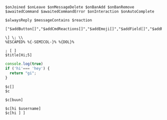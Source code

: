 ```bds
$onJoined $onLeave $onMessageDelete $onBanAdd $onBanRemove $awaitedCommand $awaitedCommandError $onInteraction $onAutoComplete

$alwaysReply $messageContains $reaction
```

```bds
["$addButton[]","$addCmdReactions[]","$addEmoji[]","$addField[]","$addReactions[]","$addSelectMenuOption[]","$addTextInput[]","$addTimestamp","$addTimestamp[]","$allMembersCount","$allowMention","$allowRoleMentions[]","$allowUserMentions[]","$alternativeParsing","$and[]","$appendOptionSuggestion[]","$argCount[]","$argsCheck[]","$async[]","$authorAvatar","$authorID","$authorIcon[]","$authorOfMessage[]","$authorURL[]","$author[]","$autoCompleteOptionName","$autoCompleteOptionValue","$awaitFunc[]","$awaitReactions[]","$await[]","$ban","$banID","$banID[]","$ban[]","$blackListIDs[]","$blackListRolesIDs[]","$blackListRoles[]","$blackListServers[]","$blackListUsers[]","$boostCount","$boostCount[]","$botCommands[]","$botID","$botLeave","$botLeave[]","$botListDescription[]","$botListHide","$botNode","$botOwnerID","$botTyping","$c[]","$calculate[]","$catch","$categoryCount","$categoryCount[]","$categoryID[]","$changeCooldownTime[]","$changeUsernameWithID[]","$changeUsername[]","$channelCount","$channelExists[]","$channelID","$channelIDFromName[]","$channelID[]","$channelName[]","$channelPosition","$channelPosition[]","$channelSendMessage[]","$channelTopic","$channelTopic[]","$channelType[]","$charCount[]","$checkCondition[]","$checkContains[]","$checkUserPerms[]","$clear","$clearReactions[]","$clear[]","$closeTicket[]","$colorRole[]","$color[]","$commandsCount","$cooldown[]","$createChannel[]","$createRole[]","$creationDate[]","$cropText[]","$customEmoji[]","$customID","$customImage[]","$date","$day","$defer","$deleteChannelsByName[]","$deleteChannels[]","$deleteIn[]","$deleteMessage[]","$deleteRole[]","$deletecommand","$description[]","$disableSpecialEscaping","$discriminator[]","$divide[]","$dm","$dmChannelID[]","$dm[]","$editButton[]","$editChannelPerms[]","$editEmbedIn[]","$editIn[]","$editMessage[]","$editSelectMenuOption[]","$editSelectMenu[]","$editSplitText[]","$editThread[]","$else","$elseif[]","$embedSuppressErrors[]","$embeddedURL[]","$emoteCount","$enableDecimals[]","$enabled[]","$endasync","$endif","$endtry","$ephemeral","$error[]","$eval[]","$executionTime","$findChannel[]","$findRole[]","$findUser[]","$footerIcon[]","$footer[]","$getBanReason[]","$getBotInvite","$getChannelVar[]","$getCooldown[]","$getCustomStatus[]","$getEmbedData[]","$getInviteInfo[]","$getLeaderboardValue[]","$getMessage[]","$getReactions[]","$getRoleColor[]","$getServerInvite","$getServerInvite[]","$getServerVar[]","$getTextSplitIndex[]","$getTextSplitLength","$getTimestamp","$getTimestamp[]","$getUserStatus[]","$getUserVar[]","$getVar[]","$giveRole[]","$globalCooldown[]","$globalUserLeaderboard[]","$guildExists[]","$guildID","$guildID[]","$hasRole[]","$highestRole","$highestRoleWithPerms[]","$highestRole[]","$hostingExpireTime","$hostingExpireTime[]","$hour","$httpAddHeader[]","$httpDelete[]","$httpGetHeader[]","$httpGet[]","$httpPatch[]","$httpPost[]","$httpPut[]","$httpRemoveHeader[]","$httpResult","$httpResult[]","$httpStatus","$hypesquad[]","$if[]","$ignoreChannels[]","$ignoreLinks","$ignoreTriggerCase","$image[]","$input[]","$isAdmin[]","$isBanned[]","$isBoolean[]","$isBot[]","$isHoisted[]","$isMentionable[]","$isNSFW[]","$isNumber[]","$isSlash","$isTimedOut[]","$isUserDMEnabled[]","$isValidHex[]","$joinSplitText[]","$kick","$kickMention","$kickMention[]","$kick[]","$lowestRole","$lowestRoleWithPerms[]","$lowestRole[]","$max[]","$membersCount","$membersCount[]","$mentionedChannels[]","$mentionedRoles[]","$mentioned[]","$message","$messageID","$message[]","$min[]","$minute","$modifyChannelPerms[]","$modifyChannel[]","$modifyRolePerms[]","$modifyRole[]","$modulo[]","$month","$multi[]","$mute[]","$newModal[]","$newSelectMenu[]","$newTicket[]","$nickname","$nickname[]","$noMentionMessage","$noMentionMessage[]","$nomention","$numberSeparator[]","$onlyAdmin[]","$onlyBotChannelPerms[]","$onlyBotPerms[]","$onlyForCategories[]","$onlyForChannels[]","$onlyForIDs[]","$onlyForRoleIDs[]","$onlyForRoles[]","$onlyForServers[]","$onlyForUsers[]","$onlyIfMessageContains[]","$onlyIf[]","$onlyNSFW[]","$onlyPerms[]","$optOff[]","$or[]","$parentID","$parentID[]","$pinMessage","$pinMessage[]","$ping","$premiumExpireTime","$premiumExpireTime[]","$publishMessage[]","$random","$randomChannelID","$randomMention","$randomString[]","$randomText[]","$randomUser","$randomUserID","$random[]","$registerGuildCommands","$registerGuildCommands[]","$removeButtons","$removeButtons[]","$removeComponent[]","$removeContains[]","$removeLinks","$removeLinks[]","$removeSplitTextElement[]","$repeatMessage[]","$replaceText[]","$repliedMessageID","$repliedMessageID[]","$reply","$replyIn[]","$reply[]","$resetChannelVar[]","$resetServerVar[]","$resetUserVar[]","$roleCount","$roleExists[]","$roleGrant[]","$roleID[]","$roleInfo[]","$roleName[]","$roleNames","$rolePosition[]","$round[]","$scriptLanguage","$second","$sendEmbedMessage[]","$sendMessage[]","$sendNotification[]","$serverChannelExists[]","$serverCooldown[]","$serverCount","$serverDescription","$serverDescription[]","$serverEmojis[]","$serverIcon","$serverIcon[]","$serverInfo[]","$serverLeaderboard[]","$serverName[]","$serverNames","$serverNames[]","$serverOwner","$serverOwner[]","$serverRegion","$serverVerificationLvl","$setChannelVar[]","$setServerVar[]","$setUserVar[]","$setVar[]","$shardID","$shardID[]","$slashCommandsCount","$slashID","$slashID[]","$slowmode[]","$sort[]","$splitText[]","$startThread[]","$stop","$sub[]","$sum[]","$suppressErrors","$suppressErrors[]","$takeRole[]","$textSplit[]","$threadAddMember[]","$threadRemoveMember[]","$thumbnail[]","$time[]","$timeout[]","$title[]","$toLowercase[]","$toTitleCase[]","$toUppercase[]","$trimContent","$trimSpace[]","$try","$tts","$unban","$unbanID","$unbanID[]","$unescape[]","$unmute[]","$unpinMessage[]","$unregisterGuildCommands","$unregisterGuildCommands[]","$untimeout[]","$uptime","$url[]","$useChannel[]","$usedEmoji","$userAvatar[]","$userExists[]","$userID[]","$userInfo[]","$userJoinedDiscord[]","$userJoined[]","$userLeaderboard[]","$userPerms[]","$userReacted[]","$userRoles[]","$userServerAvatar[]","$username","$username[]","$varExistError[]","$varExists[]","$var[]","$variablesCount[]","$webhookAvatarURL[]","$webhookColor[]","$webhookContent[]","$webhookCreate[]","$webhookDelete[]","$webhookDescription[]","$webhookFooter[]","$webhookSend[]","$webhookTitle[]","$webhookUsername[]","$year"]
```

```bds
\] \; \\
%ESCAPED% %{-SEMICOL-}% %{DOL}%
```

```bds
; [ ]
$title[Hi;5]
```

```js
console.log(true)
if ('hi'=== 'hey') {
  return "gi";
}
```

```bds
$c[]
$c

$c[buun]

$c[hi $username]
$c[hi ] ]
```